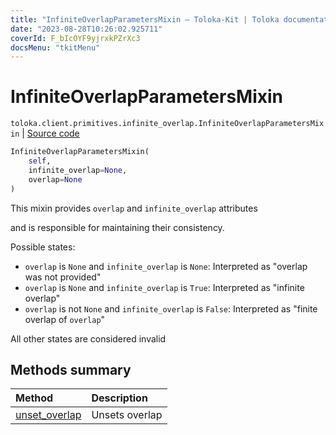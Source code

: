 ```yaml
---
title: "InfiniteOverlapParametersMixin — Toloka-Kit | Toloka documentation"
date: "2023-08-28T10:26:02.925711"
coverId: F_bIcOYF9yjrxkPZrXc3
docsMenu: "tkitMenu"
---
```


# InfiniteOverlapParametersMixin

`toloka.client.primitives.infinite_overlap.InfiniteOverlapParametersMixin` | [Source code](https://github.com/Toloka/toloka-kit/blob/v1.2.1/src/client/primitives/infinite_overlap.py#L6)

```python
InfiniteOverlapParametersMixin(
    self,
    infinite_overlap=None,
    overlap=None
)
```

This mixin provides `overlap` and `infinite_overlap` attributes

and is responsible for maintaining their consistency.

Possible states:
* `overlap` is `None` and `infinite_overlap` is `None`:
    Interpreted as "overlap was not provided"
* `overlap` is `None` and `infinite_overlap` is `True`:
    Interpreted as "infinite overlap"
* `overlap` is not `None` and `infinite_overlap` is `False`:
    Interpreted as "finite overlap of `overlap`"

All other states are considered invalid

## Methods summary

| Method | Description |
| :------| :-----------|
[unset_overlap](/docs/toloka-kit/reference/toloka.client.primitives.infinite_overlap.InfiniteOverlapParametersMixin.unset_overlap)| Unsets overlap